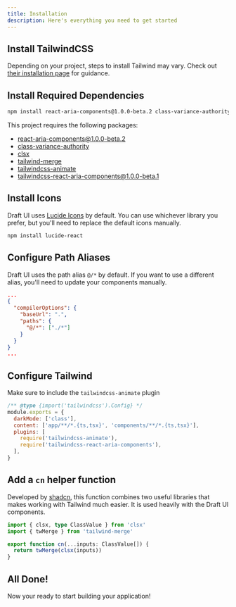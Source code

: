 ```yaml
---
title: Installation
description: Here's everything you need to get started
---
```


## Install TailwindCSS

Depending on your project, steps to install Tailwind may vary.
Check out [their installation page](https://tailwindcss.com/docs/installation/framework-guides) for guidance.

## Install Required Dependencies

```bash
npm install react-aria-components@1.0.0-beta.2 class-variance-authority clsx tailwind-merge tailwindcss-animate tailwindcss-react-aria-components@1.0.0-beta.1
```

This project requires the following packages:

- [react-aria-components@1.0.0-beta.2](https://github.com/adobe/react-spectrum/tree/main/packages/react-aria-components)
- [class-variance-authority](https://github.com/joe-bell/cva)
- [clsx](https://github.com/lukeed/clsx)
- [tailwind-merge](https://github.com/dcastil/tailwind-merge)
- [tailwindcss-animate](https://github.com/jamiebuilds/tailwindcss-animate)
- [tailwindcss-react-aria-components@1.0.0-beta.1](https://github.com/adobe/react-spectrum/tree/main/packages/tailwindcss-react-aria-components)

## Install Icons

Draft UI uses [Lucide Icons](https://lucide.dev/guide/packages/lucide-react) by default. You can use whichever library you prefer, but
you'll need to replace the default icons manually.

```bash
npm install lucide-react
```

## Configure Path Aliases

Draft UI uses the path alias <code>@/\*</code> by default. If you
want to use a different alias, you&apos;ll need to update your
components manually.

```json {3-6} title="tsconfig.json"
...
{
  "compilerOptions": {
    "baseUrl": ".",
    "paths": {
      "@/*": ["./*"]
    }
  }
}
...
```

## Configure Tailwind

Make sure to include the <code>tailwindcss-animate</code> plugin

```js title="tailwind.config.js"
/** @type {import('tailwindcss').Config} */
module.exports = {
  darkMode: ['class'],
  content: ['app/**/*.{ts,tsx}', 'components/**/*.{ts,tsx}'],
  plugins: [
    require('tailwindcss-animate'),
    require('tailwindcss-react-aria-components'),
  ],
}
```

## Add a `cn` helper function

Developed by [shadcn](https://ui.shadcn.com), this function combines two useful libraries that makes working
with Tailwind much easier. It is used heavily with the Draft UI
components.

```ts title="lib/utils.ts"
import { clsx, type ClassValue } from 'clsx'
import { twMerge } from 'tailwind-merge'

export function cn(...inputs: ClassValue[]) {
  return twMerge(clsx(inputs))
}
```

## All Done!

Now your ready to start building your application!
